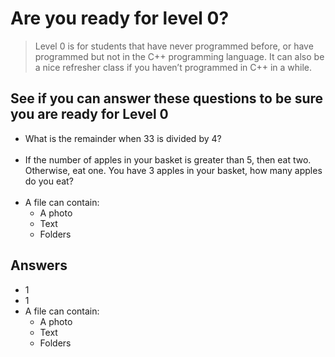 

# Are you ready for level 0?

> Level 0 is for students that have never programmed before, or have programmed but not in the C++ programming language.
> It can also be a nice refresher class if you haven’t programmed in C++ in a while.

## See if you can answer these questions to be sure you are ready for Level 0

- What is the remainder when 33 is divided by 4?
<br /><br />
- If the number of apples in your basket is greater than 5, then eat two. Otherwise, eat one. You have 3 apples in your basket, how many apples do you eat?
<br /><br />
- A file can contain:
	- A photo
	- Text
	- Folders

## Answers

- 1
- 1
- A file can contain:
	- <GreenCheck /> A photo
	- <GreenCheck /> Text
	- <RedX /> Folders
